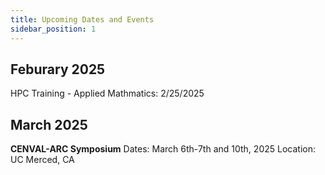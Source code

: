 ```yaml
---
title: Upcoming Dates and Events
sidebar_position: 1
---
```


## Feburary 2025
HPC Training - Applied Mathmatics: 2/25/2025

## March 2025 

**CENVAL-ARC Symposium** 
Dates: March 6th-7th and 10th, 2025 
Location: UC Merced, CA